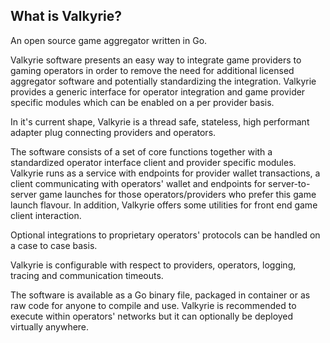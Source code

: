 ## What is Valkyrie?

An open source game aggregator written in Go.

Valkyrie software presents an easy way to integrate game providers to gaming operators in order to remove the need for additional
licensed aggregator software and potentially standardizing the integration. 
Valkyrie provides a generic interface for operator integration 
and game provider specific modules which can be enabled on a per provider basis.

In it's current shape, Valkyrie is a thread safe, stateless, high performant adapter plug connecting providers and operators.

The software consists of a set of core functions together with a standardized operator interface client and provider specific modules. 
Valkyrie runs as a service with endpoints for provider wallet transactions,
a client communicating with operators' wallet and endpoints for server-to-server game launches for those operators/providers who prefer 
this game launch flavour. In addition, Valkyrie offers some utilities for front end game client interaction.

Optional integrations to proprietary operators' protocols can be handled on a case to case basis.

Valkyrie is configurable with respect to providers, operators, logging, tracing and communication timeouts.

The software is available as a Go binary file, packaged in container or as raw code for anyone to compile and use. 
Valkyrie is recommended to execute within operators' networks but it can optionally be deployed virtually anywhere.